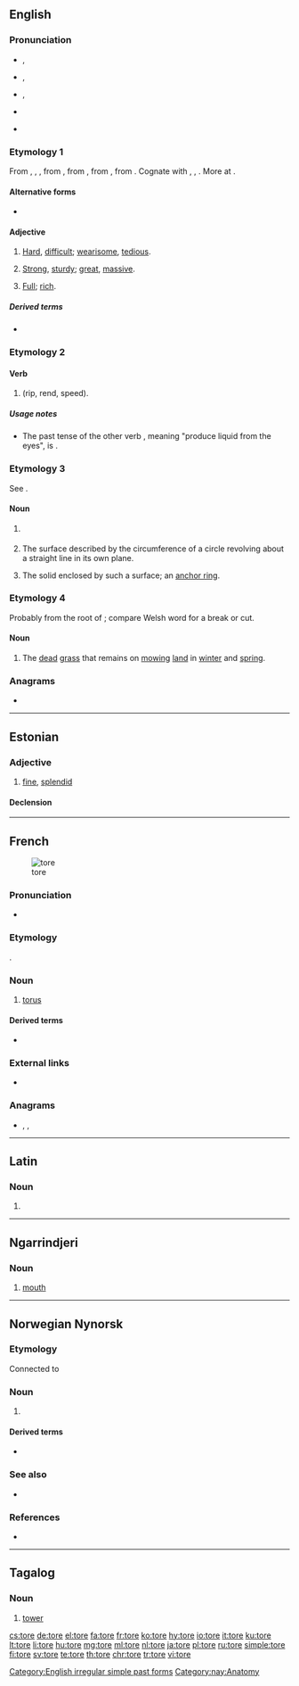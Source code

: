 {{also|Tore|töre|-tore}}
==English==

===Pronunciation===
* {{a|RP}} {{enPR|tô}}, {{IPA|/tɔː/|lang=en}}
* {{a|GenAm}} {{enPR|tôr}}, {{IPA|/tɔɹ/|lang=en}}
* {{a|rhotic|horse-hoarse}} {{enPR|tōr}}, {{IPA|/to(ː)ɹ/|lang=en}}
* {{a|nonrhotic|horse-hoarse}} {{IPA|/toə/|lang=en}}
* {{rhymes|ɔː(ɹ)|lang=en}}

===Etymology 1===
From {{etyl|enm|en}} {{m|enm|tor}}, {{m|enm|tore}}, {{m|enm|toor}}, from {{etyl|non|en}} {{m|non|tor-||pos=prefix|hard, difficult, wrong, bad}}, from {{etyl|gem-pro|en}} {{m|gem-pro|*tuz-||hard, difficult, wrong, bad}}, from {{etyl|ine-pro|en}} {{m|ine-pro|*dus-||bad, ill, difficult}}, from {{etyl|ine-pro|en}} {{m|ine-pro|*dēwǝ-||to fail, be behind, be lacking}}. Cognate with {{cog|goh|zur-||mis-|pos=prefix}}, {{cog|got|𐍄𐌿𐌶-||hard, difficult|pos=prefix}}, {{cog|grc|δυσ-||pos=prefix|bad, ill, difficult}}. More at {{l|en|dys-}}.

====Alternative forms====
* {{l|en|tor}}

====Adjective====
{{en-adj}}

# {{lb|en|dialectal|or|obsolete}} [[hard|Hard]], [[difficult]]; [[wearisome]], [[tedious]].
# {{lb|en|dialectal|or|obsolete}} [[strong|Strong]], [[sturdy]]; [[great]], [[massive]].
# {{lb|en|dialectal|or|obsolete}} [[full|Full]]; [[rich]].

=====Derived terms=====
* {{l|en|torely}}

===Etymology 2===

====Verb====
{{head|en|verb form}}

# {{en-simple past of|tear}} (rip, rend, speed).

=====Usage notes=====
* The past tense of the other verb {{term|tear}}, meaning "produce liquid from the eyes", is {{term|teared}}.

===Etymology 3===
See {{m|en|torus}}.

====Noun====
{{en-noun}}

# {{lb|en|architecture}} {{alternative form of|torus|lang=en}}
# {{lb|en|geometry}} The surface described by the circumference of a circle revolving about a straight line in its own plane.
# The solid enclosed by such a surface; an [[anchor ring]].

===Etymology 4===
Probably from the root of {{m|en|tear}}; compare Welsh word for a break or cut.

====Noun====
{{en-noun|-}}

# The [[dead]] [[grass]] that remains on [[mow]]ing [[land]] in [[winter]] and [[spring]].
#: {{rfquotek|Mortimer}}

{{Webster 1913}}

===Anagrams===
* {{l|en|rote}}

[[Category:English irregular simple past forms]]

----

==Estonian==

===Adjective===
{{et-adj|toreda|toredat}}

# [[fine]], [[splendid]]

====Declension====
{{rfinfl|et|adjective}}

----

==French==
[[Image:Torus.jpg|thumb|tore]]

===Pronunciation===
* {{IPA|/tɔʁ/|lang=fr}}

===Etymology===
{{etyl|la|fr}} {{m|la|torus}}.

===Noun===
{{fr-noun|m}}

# {{lb|fr|geometry}} [[torus]]

====Derived terms====
* {{l|fr|torique}}

===External links===
* {{projectlink|wikipedia|lang=fr}}

===Anagrams===
* {{l|fr|ôter}}, {{l|fr|rote}}, {{l|fr|roté}}

----

==Latin==

===Noun===
{{la-noun-form|tore}}

# {{inflection of|torus||voc|s|lang=la}}

----

==Ngarrindjeri==

===Noun===
{{head|nay|noun}}

# [[mouth]]

[[Category:nay:Anatomy]]

----
==Norwegian Nynorsk==

===Etymology===
Connected to {{etyl|non|-}} {{m|non|Þórr||Tor, Thor}}

===Noun===
{{nn-noun-f2}}

# {{l|en|thunder}} {{C|nn|Weather}}

====Derived terms====
* {{l|nn|torevêr}}

===See also===
* {{l-nb|torden}}

===References===
* {{R:The Nynorsk Dictionary}}

----
==Tagalog==

===Noun===
{{tl-noun}}

# [[tower]]

[[cs:tore]]
[[de:tore]]
[[el:tore]]
[[fa:tore]]
[[fr:tore]]
[[ko:tore]]
[[hy:tore]]
[[io:tore]]
[[it:tore]]
[[ku:tore]]
[[lt:tore]]
[[li:tore]]
[[hu:tore]]
[[mg:tore]]
[[ml:tore]]
[[nl:tore]]
[[ja:tore]]
[[pl:tore]]
[[ru:tore]]
[[simple:tore]]
[[fi:tore]]
[[sv:tore]]
[[te:tore]]
[[th:tore]]
[[chr:tore]]
[[tr:tore]]
[[vi:tore]]